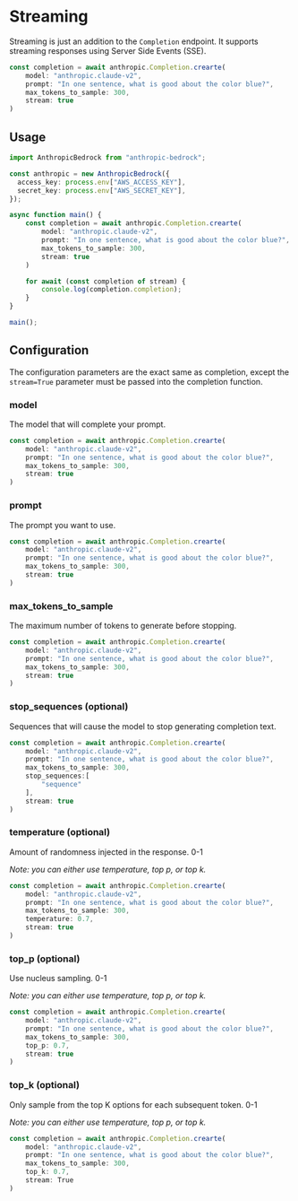 # Streaming

Streaming is just an addition to the `Completion` endpoint. It supports streaming responses using Server Side Events (SSE).

```typescript
const completion = await anthropic.Completion.crearte(
    model: "anthropic.claude-v2",
    prompt: "In one sentence, what is good about the color blue?",
    max_tokens_to_sample: 300,
    stream: true
)
```

## Usage

```typescript
import AnthropicBedrock from "anthropic-bedrock";

const anthropic = new AnthropicBedrock({
  access_key: process.env["AWS_ACCESS_KEY"],
  secret_key: process.env["AWS_SECRET_KEY"],
});

async function main() {
    const completion = await anthropic.Completion.crearte(
        model: "anthropic.claude-v2",
        prompt: "In one sentence, what is good about the color blue?",
        max_tokens_to_sample: 300,
        stream: true
    )

    for await (const completion of stream) {
        console.log(completion.completion);
    }
}

main();
```

## Configuration

The configuration parameters are the exact same as completion, except the `stream=True` parameter must be passed into the completion function.

### model

The model that will complete your prompt.

```typescript {2}
const completion = await anthropic.Completion.crearte(
    model: "anthropic.claude-v2",
    prompt: "In one sentence, what is good about the color blue?",
    max_tokens_to_sample: 300,
    stream: true
)
```

### prompt

The prompt you want to use.

```typescript {3}
const completion = await anthropic.Completion.crearte(
    model: "anthropic.claude-v2",
    prompt: "In one sentence, what is good about the color blue?",
    max_tokens_to_sample: 300,
    stream: true
)
```

### max_tokens_to_sample

The maximum number of tokens to generate before stopping.

```typescript {4}
const completion = await anthropic.Completion.crearte(
    model: "anthropic.claude-v2",
    prompt: "In one sentence, what is good about the color blue?",
    max_tokens_to_sample: 300,
    stream: true
)
```

### stop_sequences (optional)

Sequences that will cause the model to stop generating completion text.

```typescript {5-7}
const completion = await anthropic.Completion.crearte(
    model: "anthropic.claude-v2",
    prompt: "In one sentence, what is good about the color blue?",
    max_tokens_to_sample: 300,
    stop_sequences:[
        "sequence"
    ],
    stream: true
)
```

### temperature (optional)

Amount of randomness injected in the response. 0-1

_Note: you can either use temperature, top p, or top k._

```typescript {5}
const completion = await anthropic.Completion.crearte(
    model: "anthropic.claude-v2",
    prompt: "In one sentence, what is good about the color blue?",
    max_tokens_to_sample: 300,
    temperature: 0.7,
    stream: true
)
```

### top_p (optional)

Use nucleus sampling. 0-1

_Note: you can either use temperature, top p, or top k._

```typescript {5}
const completion = await anthropic.Completion.crearte(
    model: "anthropic.claude-v2",
    prompt: "In one sentence, what is good about the color blue?",
    max_tokens_to_sample: 300,
    top_p: 0.7,
    stream: true
)
```

### top_k (optional)

Only sample from the top K options for each subsequent token. 0-1

_Note: you can either use temperature, top p, or top k._

```typescript {5}
const completion = await anthropic.Completion.crearte(
    model: "anthropic.claude-v2",
    prompt: "In one sentence, what is good about the color blue?",
    max_tokens_to_sample: 300,
    top_k: 0.7,
    stream: True
)
```
